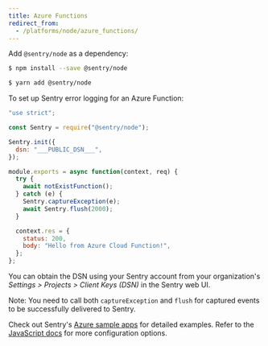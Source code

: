 ```yaml
---
title: Azure Functions
redirect_from:
  - /platforms/node/azure_functions/
---
```


Add `@sentry/node` as a dependency:

```bash {tabTitle:npm}
$ npm install --save @sentry/node
```

```bash {tabTitle:Yarn}
$ yarn add @sentry/node
```

To set up Sentry error logging for an Azure Function:

```javascript
"use strict";

const Sentry = require("@sentry/node");

Sentry.init({
  dsn: "___PUBLIC_DSN___",
});

module.exports = async function(context, req) {
  try {
    await notExistFunction();
  } catch (e) {
    Sentry.captureException(e);
    await Sentry.flush(2000);
  }

  context.res = {
    status: 200,
    body: "Hello from Azure Cloud Function!",
  };
};
```

You can obtain the DSN using your Sentry account from your organization's _Settings > Projects > Client Keys (DSN)_ in the Sentry web UI.

Note: You need to call both `captureException` and `flush` for captured events to be successfully delivered to Sentry.

Check out Sentry's [Azure sample apps](https://github.com/getsentry/examples/tree/master/azure-functions/node) for detailed examples. Refer to the [JavaScript docs](/platforms/javascript/) for more configuration options.
